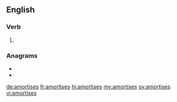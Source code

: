 ==English==

===Verb===
{{head|en|verb form}}

# {{en-third-person singular of|amortise}}

===Anagrams===
* {{l|en|atomisers}}
* {{l|en|Masorites}}

[[de:amortises]]
[[fr:amortises]]
[[hi:amortises]]
[[my:amortises]]
[[sv:amortises]]
[[vi:amortises]]
